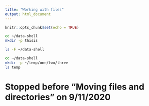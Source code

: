 ```yaml
---
title: "Working with files"
output: html_document
---
```


```r
knitr::opts_chunk$set(echo = TRUE)
```

```bash
cd ~/data-shell
mkdir -p thisis
```

```bash
ls -F ~/data-shell
```
```bash
cd ~/data-shell
mkdir -p ~/temp/one/two/three
ls temp
```

# Stopped before "Moving files and directories" on 9/11/2020






